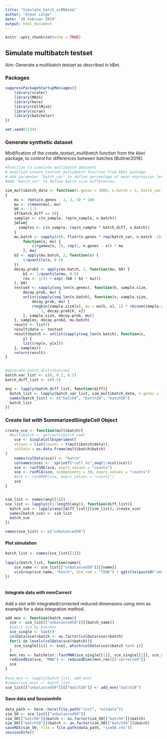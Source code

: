 ```yaml
---
title: "Simulate_batch_scRNAseq"
author: "Almut Lütge"
date: "26 Februar 2019"
output: html_document
---
```


```r
knitr::opts_chunk$set(echo = TRUE)
```

## Simulate multibatch testset

Aim: Generate a multibatch testset as described in kBet. 

### Packages
```r
suppressPackageStartupMessages({
    library(scater)
    library(MASS)
    library(here)
    library(CellMixS)
    library(scran)
    library(batchelor)
})

set.seed(1234)
```

### Generate synthetic dataset 
Modification of the *create_testset_multibatch* function from the *kbet* package, to control for differences between batches [Buttner2019]. 
```r

#function to simulate multibatch datasets  
# modified create_testset_multibatch function from kBet package.
# Add parameter "batch_var" to define percentage of mean expression levels, that are multiplied by a gamma distributed random variable with variance 1.
#Add "batch_var" to define batch size differences.

sim_multibatch_data <- function(n.genes = 1000, n.batch = 3, batch_var = 0.1, batch_diff = 0, n_sample = 500) 
{
    mu <- rbeta(n.genes - 1, 2, 5) * 100
    mu <- c(mean(mu), mu)
    b0 <- -1.5
    if(batch_diff == 0){
    samples <- c(n_sample, rep(n_sample, n.batch))
    }else{
      samples <- c(n_sample, rep(n_sample * batch_diff, n.batch))
    }
    mu.batch <- sapply(c(0, floor(n.genes * rep(batch_var, n.batch -1))), 
        function(x, mu) {
            c(rgamma(x, 1), rep(1, n.genes - x)) * mu
        }, mu)
    b2 <- apply(mu.batch, 2, function(x) {
        1/quantile(x, 0.5)
    })
    decay.prob2 <- apply(mu.batch, 2, function(mu, b0) {
        b1 <- 1/quantile(mu, 0.5)
        res <- 1/(1 + exp(-(b0 + b1 * mu)))
    }, b0)
    testset <- sapply(seq_len(n.genes), function(k, sample.size, 
        decay.prob, mu) {
        unlist(sapply(seq_len(n.batch), function(x, sample.size, 
            decay.prob, mu) {
            rnegbin(sample.size[x], mu = mu[k, x], 1) * rbinom(sample.size[x], 
                1, decay.prob[k, x])
        }, sample.size, decay.prob, mu))
    }, samples, decay.prob2, mu.batch)
    result <- list()
    result$data <- testset
    result$batch <- unlist(sapply(seq_len(n.batch), function(x, 
        y) {
        list(rep(x, y[x]))
    }, samples))
    return(result)
}


#generate batch_distributions
batch_var_list <- c(0, 0.2, 0.5)
batch_diff_list <- c(0.5)

any <- lapply(batch_diff_list, function(diff){
  batch_list <- lapply(batch_var_list, sim_multibatch_data, n.genes = 100, n.batch = 3, batch_diff = diff, n_sample = 250)
  names(batch_list) <- c("batch0", "batch20", "batch50")
  batch_list
})

```


### Create  list with SummarizedSingleCell Object 

```r
create_sce <- function(multibatch){
  #multibatch <- get(multibatch_nam)
    sce <- SingleCellExperiment(
    assays = list(counts = t(multibatch$data)),
    colData = as.data.frame(multibatch$batch)
)
    names(colData(sce)) <- "batch"
    colnames(sce) <-  sprintf("cell_%s",seq(1:ncol(sce)))
    sce <- runTSNE(sce, exprs_values = "counts")
    sce <- runPCA(sce, ncomponents = 30, exprs_values = "counts")
    #sce <- runUMAP(sce, exprs_values = "counts")
    sce
}


sim_list <- names(any[[1]])
sce_list <- lapply(c(1:length(any)), function(diff_list){
  batch_sce <- lapply(any[[diff_list]][sim_list], create_sce)
  names(batch_sce) <- sim_list
  batch_sce
})

names(sce_list) <- c("unbalanced50")


```

#### Plot simulation 

```r

batch_list <- names(sce_list[[1]])
  
lapply(batch_list, function(name){
    sce_name <- sce_list[["unbalanced50"]][[name]]
    visGroup(sce_name, "batch", dim_red = "TSNE") + ggtitle(paste0("unbalanced50_", name))
})
  
```

#### Integrate data with mnnCorrect 

Add a slot with integrated/corrected reduced dimensions using mnn as example for a data integration method. 
 
```r
add_mnn <- function(batch_name){
  sce <- sce_list[["unbalanced50"]][[batch_name]]
  #split sce by batches
  sce_single <- list()
  colData(sce)$batch <- as.factor(colData(sce)$batch)
  for(i in levels(colData(sce)$batch)){
    sce_single[[i]] <- sce[, which(colData(sce)$batch %in% i)]
  }
  mnn_res <- batchelor::fastMNN(sce_single[[1]], sce_single[[2]], sce_single[[3]], assay.type="counts")
  reducedDim(sce, "MNN") <- reducedDims(mnn_res)[["corrected"]]
  sce
}
  
#sce_mnn <- lapply(batch_list, add_mnn)
#names(sce_mnn) <- batch_list
sce_list[["unbalanced50"]][["batch20"]] <- add_mnn("batch20")

```


#### Save data and SessionInfo
```r
data_path <- here::here(file.path("inst", "extdata"))
sim_50 <- sce_list[["unbalanced50"]]
sim_50[["batch0"]]$batch <- as.factor(sim_50[["batch0"]]$batch)
sim_50[["batch50"]]$batch <- as.factor(sim_50[["batch50"]]$batch)
saveRDS(sim_50, file = file.path(data_path, "sim50.rds"))
sessionInfo()
```

